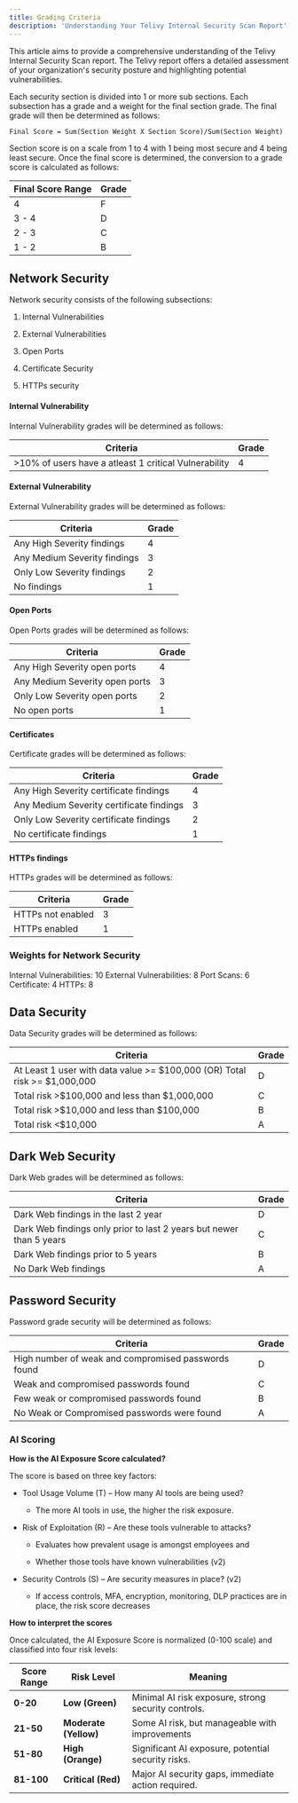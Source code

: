 ```yaml
---
title: Grading Criteria
description: 'Understanding Your Telivy Internal Security Scan Report'
---
```


This article aims to provide a comprehensive understanding of the Telivy Internal Security Scan report. The Telivy report offers a detailed assessment of your organization's security posture and highlighting potential vulnerabilities.

Each security section is divided into 1 or more sub sections. Each subsection has a grade and a weight for the final section grade. The final grade will then be determined as follows:

`Final Score = Sum(Section Weight X Section Score)/Sum(Section Weight)`

Section score is on a scale from 1 to 4 with 1 being most secure and 4 being least secure. Once the final score is determined, the conversion to a grade score is calculated as follows:

| Final Score Range | Grade |
| ----------------- | ----- |
| 4                 | F     |
| 3 - 4             | D     |
| 2 - 3             | C     |
| 1 - 2             | B     |

## Network Security

Network security consists of the following subsections:

1. Internal Vulnerabilities

2. External Vulnerabilities

3. Open Ports

4. Certificate Security

5. HTTPs security

#### Internal Vulnerability

Internal Vulnerability grades will be determined as follows:

| Criteria                                              | Grade |
| ----------------------------------------------------- | ----- |
| >10% of users have a atleast 1 critical Vulnerability | 4     |

#### External Vulnerability

External Vulnerability grades will be determined as follows:

| Criteria                     | Grade |
| ---------------------------- | ----- |
| Any High Severity findings   | 4     |
| Any Medium Severity findings | 3     |
| Only Low Severity findings   | 2     |
| No findings                  | 1     |

#### Open Ports

Open Ports grades will be determined as follows:

| Criteria                       | Grade |
| ------------------------------ | ----- |
| Any High Severity open ports   | 4     |
| Any Medium Severity open ports | 3     |
| Only Low Severity open ports   | 2     |
| No open ports                  | 1     |

#### Certificates

Certificate grades will be determined as follows:

| Criteria                                 | Grade |
| ---------------------------------------- | ----- |
| Any High Severity certificate findings   | 4     |
| Any Medium Severity certificate findings | 3     |
| Only Low Severity certificate findings   | 2     |
| No certificate findings                  | 1     |

#### HTTPs findings

HTTPs grades will be determined as follows:

| Criteria          | Grade |
| ----------------- | ----- |
| HTTPs not enabled | 3     |
| HTTPs enabled     | 1     |

### Weights for Network Security

Internal Vulnerabilities: 10
External Vulnerabilities: 8
Port Scans: 6
Certificate: 4
HTTPs: 8

## Data Security

Data Security grades will be determined as follows:

| Criteria                                                                  | Grade |
| ------------------------------------------------------------------------- | ----- |
| At Least 1 user with data value >= $100,000 (OR) Total risk >= $1,000,000 | D     |
| Total risk >$100,000 and less than $1,000,000                             | C     |
| Total risk >$10,000 and less than $100,000                                | B     |
| Total risk \<$10,000                                                      | A     |

## Dark Web Security

Dark Web grades will be determined as follows:

| Criteria                                                            | Grade |
| ------------------------------------------------------------------- | ----- |
| Dark Web findings in the last 2 year                                | D     |
| Dark Web findings only prior to last 2 years but newer than 5 years | C     |
| Dark Web findings prior to 5 years                                  | B     |
| No Dark Web findings                                                | A     |

## Password Security

Password grade security will be determined as follows:

| Criteria                                            | Grade |
| --------------------------------------------------- | ----- |
| High number of weak and compromised passwords found | D     |
| Weak and compromised passwords found                | C     |
| Few weak or compromised passwords found             | B     |
| No Weak or Compromised passwords were found         | A     |

### **AI Scoring**

**How is the AI Exposure Score calculated?**

The score is based on three key factors:

* Tool Usage Volume (T) – How many AI tools are being used?

  * The more AI tools in use, the higher the risk exposure.

* Risk of Exploitation (R) – Are these tools vulnerable to attacks?

  * Evaluates how prevalent usage is amongst employees and 

  * Whether those tools have known vulnerabilities (v2)

* Security Controls (S) – Are security measures in place? (v2)

  * If access controls, MFA, encryption, monitoring, DLP practices are in place, the risk score decreases

**How to interpret the scores**

Once calculated, the AI Exposure Score is normalized (0-100 scale) and classified into four risk levels:

| Score Range | Risk Level            | Meaning                                             |
| ----------- | --------------------- | --------------------------------------------------- |
| **0-20**    | **Low (Green)**       | Minimal AI risk exposure, strong security controls. |
| **21-50**   | **Moderate (Yellow)** | Some AI risk, but manageable with improvements      |
| **51-80**   | **High (Orange)**     | Significant AI exposure, potential security risks.  |
| **81-100**  | **Critical (Red)**    | Major AI security gaps, immediate action required.  |